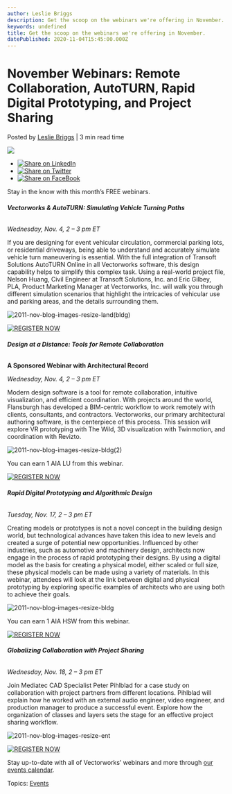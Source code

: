 ```yaml
---
author: Leslie Briggs
description: Get the scoop on the webinars we're offering in November.
keywords: undefined
title: Get the scoop on the webinars we're offering in November. 
datePublished: 2020-11-04T15:45:00.000Z
---
```

  

# November Webinars: Remote Collaboration, AutoTURN, Rapid Digital Prototyping, and Project Sharing

 Posted by [Leslie Briggs](https://blog.vectorworks.net/author/leslie-briggs) | 3 min read time 

![](https://blog.vectorworks.net/hubfs/Blog%20Images/201104_NovWebinars/2011-nov-blog-images-resize-bldg.jpg) 

* [![Share on LinkedIn](https://2659751.fs1.hubspotusercontent-na1.net/hubfs/2659751/michaelDemo/share-LI.png)](http://www.linkedin.com/shareArticle?mini=true&url=https%3A%2F%2Fblog.vectorworks.net%2Fnovember-webinars-2020)
* [![Share on Twitter](https://2659751.fs1.hubspotusercontent-na1.net/hubfs/2659751/michaelDemo/share-TW.png)](https://www.twitter.com/share?text=November%20Webinars:%20Remote%20Collaboration,%20AutoTURN,%20Rapid%20Digital%20Prototyping,%20and%20Project%20Sharing&url=https%3A%2F%2Fblog.vectorworks.net%2Fnovember-webinars-2020&via=PMGTweets)
* [![Share on FaceBook](https://2659751.fs1.hubspotusercontent-na1.net/hubfs/2659751/michaelDemo/share-FB.png)](https://www.facebook.com/sharer/sharer.php?u=https%3A%2F%2Fblog.vectorworks.net%2Fnovember-webinars-2020)

Stay in the know with this month’s FREE webinars.

###### **Vectorworks & AutoTURN: Simulating Vehicle Turning Paths**

_Wednesday, Nov. 4, 2 – 3 pm ET_

If you are designing for event vehicular circulation, commercial parking lots, or residential driveways, being able to understand and accurately simulate vehicle turn maneuvering is essential. With the full integration of Transoft Solutions AutoTURN Online in all Vectorworks software, this design capability helps to simplify this complex task. Using a real-world project file, Nelson Huang, Civil Engineer at Transoft Solutions, Inc. and Eric Gilbey, PLA, Product Marketing Manager at Vectorworks, Inc. will walk you through different simulation scenarios that highlight the intricacies of vehicular use and parking areas, and the details surrounding them.

![2011-nov-blog-images-resize-land(bldg)](https://blog.vectorworks.net/hs-fs/hubfs/Blog%20Images/201104_NovWebinars/2011-nov-blog-images-resize-land(bldg).jpg?width=1440&name=2011-nov-blog-images-resize-land(bldg).jpg)

[![REGISTER NOW](https://no-cache.hubspot.com/cta/default/3018241/cf2dce60-bcbc-43f5-bcef-586bffce5d72.png)](https://cta-redirect.hubspot.com/cta/redirect/3018241/cf2dce60-bcbc-43f5-bcef-586bffce5d72) 

###### **Design at a Distance: Tools for Remote Collaboration**

**A Sponsored Webinar with Architectural Record**

_Wednesday, Nov. 4, 2 – 3 pm ET_

Modern design software is a tool for remote collaboration, intuitive visualization, and efficient coordination. With projects around the world, Flansburgh has developed a BIM-centric workflow to work remotely with clients, consultants, and contractors. Vectorworks, our primary architectural authoring software, is the centerpiece of this process. This session will explore VR prototyping with The Wild, 3D visualization with Twinmotion, and coordination with Revizto.

![2011-nov-blog-images-resize-bldg(2)](https://blog.vectorworks.net/hs-fs/hubfs/Blog%20Images/201104_NovWebinars/2011-nov-blog-images-resize-bldg(2).jpg?width=1440&name=2011-nov-blog-images-resize-bldg(2).jpg)

You can earn 1 AIA LU from this webinar.

[![REGISTER NOW](https://no-cache.hubspot.com/cta/default/3018241/db1b3a4d-2671-4b9a-80ea-98d26cad8e6e.png)](https://cta-redirect.hubspot.com/cta/redirect/3018241/db1b3a4d-2671-4b9a-80ea-98d26cad8e6e) 

###### **Rapid Digital Prototyping and Algorithmic Design**

_Tuesday, Nov. 17, 2 – 3 pm ET_

Creating models or prototypes is not a novel concept in the building design world, but technological advances have taken this idea to new levels and created a surge of potential new opportunities. Influenced by other industries, such as automotive and machinery design, architects now engage in the process of rapid prototyping their designs. By using a digital model as the basis for creating a physical model, either scaled or full size, these physical models can be made using a variety of materials. In this webinar, attendees will look at the link between digital and physical prototyping by exploring specific examples of architects who are using both to achieve their goals.

![2011-nov-blog-images-resize-bldg](https://blog.vectorworks.net/hs-fs/hubfs/Blog%20Images/201104_NovWebinars/2011-nov-blog-images-resize-bldg.jpg?width=1440&name=2011-nov-blog-images-resize-bldg.jpg)

You can earn 1 AIA HSW from this webinar.

[![REGISTER NOW](https://no-cache.hubspot.com/cta/default/3018241/fa7c147d-5987-4f02-97e5-79dd475a91d1.png)](https://cta-redirect.hubspot.com/cta/redirect/3018241/fa7c147d-5987-4f02-97e5-79dd475a91d1) 

###### **Globalizing Collaboration with Project Sharing**

_Wednesday, Nov. 18, 2 – 3 pm ET_

Join Mediatec CAD Specialist Peter Pihlblad for a case study on collaboration with project partners from different locations. Pihlblad will explain how he worked with an external audio engineer, video engineer, and production manager to produce a successful event. Explore how the organization of classes and layers sets the stage for an effective project sharing workflow.

![2011-nov-blog-images-resize-ent](https://blog.vectorworks.net/hs-fs/hubfs/Blog%20Images/201104_NovWebinars/2011-nov-blog-images-resize-ent.jpg?width=1440&name=2011-nov-blog-images-resize-ent.jpg)

[![REGISTER NOW](https://no-cache.hubspot.com/cta/default/3018241/e629cd3d-7f58-4e0c-9dd5-00a91b572f14.png)](https://cta-redirect.hubspot.com/cta/redirect/3018241/e629cd3d-7f58-4e0c-9dd5-00a91b572f14) 

Stay up-to-date with all of Vectorworks’ webinars and more through [our events calendar](https://www.vectorworks.net/eventsutm%5Fcampaign=blog%26utm%5Fmedium=planetvectorworks%26utm%5Fsource=intext%26utm%5Fcontent=110420novwebinars).

 Topics: [Events](https://blog.vectorworks.net/topic/events) 

  